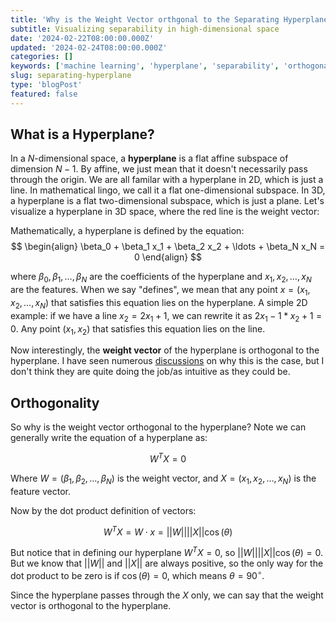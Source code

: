 ```yaml
---
title: 'Why is the Weight Vector orthgonal to the Separating Hyperplane? '
subtitle: Visualizing separability in high-dimensional space
date: '2024-02-22T08:00:00.000Z'
updated: '2024-02-24T08:00:00.000Z'
categories: []
keywords: ['machine learning', 'hyperplane', 'separability', 'orthogonality']
slug: separating-hyperplane
type: 'blogPost'
featured: false
---
```


## What is a Hyperplane?
In a $N$-dimensional space, a **hyperplane** is a flat affine subspace of dimension $N-1$. By affine, we
just mean that it doesn't necessarily pass through the origin. We are all familar with a hyperplane in 2D,
which is just a line. In mathematical lingo, we call it a flat one-dimensional subspace. In 3D, a hyperplane
is a flat two-dimensional subspace, which is just a plane. Let's visualize a hyperplane in 3D space, where the red line is the weight vector:

<HyperplaneChart title="Separating hyperplane in 3D spaces" />

Mathematically, a hyperplane is defined by the equation:
$$
\begin{align}
\beta_0 + \beta_1 x_1 + \beta_2 x_2 + \ldots + \beta_N x_N = 0
\end{align}
$$

where $\beta_0, \beta_1, \ldots, \beta_N$ are the coefficients of the hyperplane and $x_1, x_2, \ldots, x_N$ are the features. When we say 
"defines", we mean that any point $x = (x_1, x_2, \ldots, x_N)$ that satisfies this equation lies on the hyperplane. A simple 2D example: 
if we have a line $x_2 = 2x_1 + 1$, we can rewrite it as $2x_1 - 1*x_2 + 1 = 0$. Any point $(x_1, x_2)$ that satisfies this equation lies on the line.

Now interestingly, the **weight vector** of the hyperplane is orthogonal to the hyperplane. I have seen numerous [discussions](https://stackoverflow.com/questions/10177330/why-is-weight-vector-orthogonal-to-decision-plane-in-neural-networks) 
on why this is the case, but I don't think they are quite doing the job/as intuitive as they could be.

## Orthogonality
So why is the weight vector orthogonal to the hyperplane? Note we can generally write the equation of a hyperplane as:

$$
W^T X= 0
$$

Where $W= (\beta_1, \beta_2, \ldots, \beta_N)$ is the weight vector, and $X = (x_1, x_2, \ldots, x_N)$ is the feature vector.

Now by the dot product definition of vectors:

$$
W^T X = W \cdot x = ||W||  ||X|| \cos(\theta)
$$

But notice that in defining our hyperplane $W^T X= 0$, so $||W|| ||X|| \cos(\theta) = 0$. But we know that $||W||$ and $||X||$ are always positive, so the only way for the dot product to be zero is if $\cos(\theta) = 0$, which means $\theta = 90^\circ$.

Since the hyperplane passes through the $X$ only, we can say that the weight vector is orthogonal to the hyperplane.